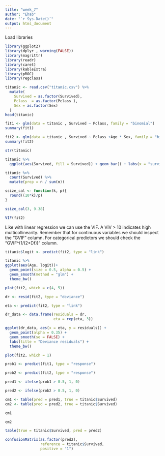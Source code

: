 ---
title: "week_7"
author: "Ehab"
date: "`r Sys.Date()`"
output: html_document
---
Load libraries 
```{r}
library(ggplot2)
library(dplyr , warning(FALSE))
library(magrittr)
library(readr)
library(caret)
library(kableExtra)
library(pROC)
library(regclass)

```


```{r}
titanic <- read.csv("titanic.csv") %>%
  mutate(
    Survived = as.factor(Survived),
    Pclass  = as.factor(Pclass ),
    Sex = as.factor(Sex)
  )
head(titanic)
```


```{r}
fit1 <- glm(data = titanic , Survived ~ Pclass, family = "binomial")
summary(fit1)

```


```{r}
fit2 <- glm(data = titanic , Survived ~ Pclass +Age * Sex, family = "binomial")
summary(fit2)
```
```{r}
str(titanic)
```


```{r}
titanic %>% 
  ggplot(aes(Survived, fill = Survived)) + geom_bar() + labs(x = "survival" , y = "count" , title = "Distribution of the outcome variable") + theme_bw()
```


```{r}
titanic %>% 
  count(Survived) %>% 
  mutate(prop = n / sum(n))
```


```{r}
ssize_cal <- function(k, p){
  round((10*k)/p)
}

ssize_cal(3, 0.38)

```


```{r}
VIF(fit2)
```
Like with linear regression we can use the VIF. A VIV > 10 indicates high multicollinearity. Remember that for continuous variables we should inspect the "GVIF" column. For categorical predictors we should check the "GVIF^(1/(2*Df))" column.

```{r}
titanic$logit <- predict(fit2, type = "link")
```


```{r}
titanic %>% 
ggplot(aes(Age, logit))+
  geom_point(size = 0.5, alpha = 0.5) +
  geom_smooth(method = "glm") + 
  theme_bw()
```


```{r}
plot(fit2, which = c(4, 5))
```


```{r}
dr <- resid(fit2, type = "deviance")
```


```{r}
eta <- predict(fit2, type = "link")
```


```{r}

dr_data <- data.frame(residuals = dr, 
                      eta = rep(eta, 3))
```


```{r}
ggplot(dr_data, aes(x = eta, y = residuals)) + 
  geom_point(alpha = 0.35) +
  geom_smooth(se = FALSE) +
  labs(title = "Deviance residuals") +
  theme_bw()
```


```{r}
plot(fit2, which = 1)
```


```{r}
prob1 <- predict(fit1, type = "response")

prob2 <- predict(fit2, type = "response")
```


```{r}
pred1 <- ifelse(prob1 > 0.5, 1, 0)

pred2 <- ifelse(prob2 > 0.5, 1, 0)
```


```{r}
cm1 <- table(pred = pred1, true = titanic$Survived)
cm2 <- table(pred = pred2, true = titanic$Survived)

cm1
```


```{r}
cm2
```


```{r}
table(true = titanic$Survived, pred = pred2)
```


```{r}
confusionMatrix(as.factor(pred2), 
                reference = titanic$Survived, 
                positive = "1")
```


